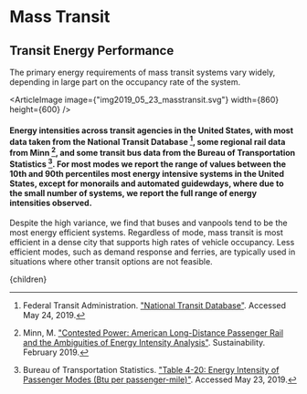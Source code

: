 



# Mass Transit

## Transit Energy Performance
The primary energy requirements of mass transit systems vary widely, depending in large part on the occupancy rate of the system.

<ArticleImage image={"img2019_05_23_masstransit.svg"} width={860} height={600} />
#### Energy intensities across transit agencies in the United States, with most data taken from the National Transit Database [^2], some regional rail data from Minn [^3], and some transit bus data from the Bureau of Transportation Statistics [^1]. For most modes we report the range of values between the 10th and 90th percentiles most energy intensive systems in the United States, except for monorails and automated guidewdays, where due to the small number of systems, we report the full range of energy intensities observed.

Despite the high variance, we find that buses and vanpools tend to be the most energy efficient systems. Regardless of mode, mass transit is most efficient in a dense city that supports high rates of vehicle occupancy. Less efficient modes, such as demand response and ferries, are typically used in situations where other transit options are not feasible.

<ExpandVanpoolsSolution />
<PlatooningBusRapidTransitSolution />

[^1]: Bureau of Transportation Statistics. ["Table 4-20: Energy Intensity of Passenger Modes (Btu per passenger-mile)"](https://www.bts.gov/archive/publications/national_transportation_statistics/table_04_20). Accessed May 23, 2019.

[^2]: Federal Transit Administration. ["National Transit Database"](https://www.nationaltransitdatabase.org/). Accessed May 24, 2019.

[^3]: Minn, M. ["Contested Power: American Long-Distance Passenger Rail and the Ambiguities of Energy Intensity Analysis"](https://www.mdpi.com/2071-1050/11/4/1200/pdf). Sustainability. February 2019.

  <Article 
    focusAreaUrl={focusAreaUrl} 
    hierarchy={hierarchy} 
    site={site}
  >
    {children}
  </Article>